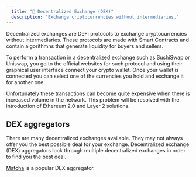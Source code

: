 ```yaml
---
  title: "💱 Decentralized Exchange (DEX)"
  description: "Exchange criptocurrencies without intermediaries."
---
```


Decentralized exchanges are DeFi protocols to exchange cryptocurrencies without intermediaries. These protocols are made with Smart Contracts and contain algorithmns that generate liquidity for buyers and sellers.

To perform a transaction in a decentralized exchange such as SushiSwap or Uniswap, you go to the official websites for such protocol and using their graphical user interface connect your crypto wallet. Once your wallet is connected you can select one of the currencies you hold and exchange it for another one.

Unfortunately these transactions can become quite expensive when there is increased volume in the network. This problem will be resolved with the introduction of Ethereum 2.0 and Layer 2 solutions.

## DEX aggregators

There are many decentralized exchanges available. They may not always offer you the best possible deal for your exchange. Decentralized exchange (DEX) aggregators look through multiple decentralized exchanges in order to find you the best deal.

[Matcha](https://matcha.xyz) is a popular DEX aggregator.
